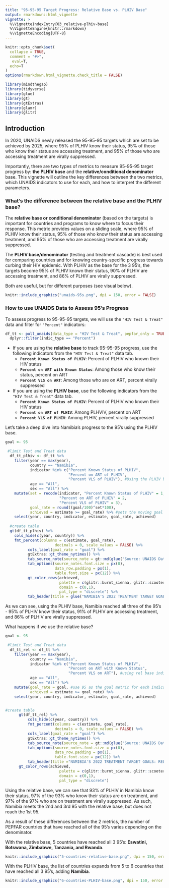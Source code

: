 ```yaml
---
title: "95-95-95 Target Progress: Relative Base vs. PLHIV Base"
output: rmarkdown::html_vignette
vignette: >
  %\VignetteIndexEntry{03_relative-plhiv-base}
  %\VignetteEngine{knitr::rmarkdown}
  %\VignetteEncoding{UTF-8}
---
```


```r
knitr::opts_chunk$set(
  collapse = TRUE,
  comment = "#>",
   eval=T, 
  echo=T
)
options(rmarkdown.html_vignette.check_title = FALSE)
```

```r
library(mindthegap)
library(tidyverse)
library(glue)
library(gt)
library(gtExtras)
library(glamr)
library(glitr)
```

## Introduction

In 2020, UNAIDS newly released the 95-95-95 targets which are set to be achieved by 2025, where 95% of PLHIV know their status, 95% of those who know their status are accessing treatment, and 95% of those who are accessing treatment are virally suppressed.

Importantly, there are two types of metrics to measure 95-95-95 target progress by: **the PLHIV base** and the **relative/conditional denominator** base. This vignette will outline the key differences between the two metrics, which UNAIDS indicators to use for each, and how to interpret the different parameters.

### What's the difference between the relative base and the PLHIV base?

The **relative base or conditional denominator** (based on the targets) is important for countries and programs to know where to focus their response. This metric provides values on a sliding scale, where 95% of PLHIV know their status, 95% of those who know their status are accessing treatment, and 95% of those who are accessing treatment are virally suppressed.

The **PLHIV base/denominator** (testing and treatment cascade) is best used for comparing countries and for knowing country-specific progress towards curbing their HIV epidemic. With PLHIV as the base for the 3 95's, the targets become 95% of PLHIV known their status, 90% of PLHIV are accessing treatment, and 86% of PLHIV are virally suppressed.

Both are useful, but for different purposes (see visual below).

```r
knitr::include_graphics("unaids-95s.png", dpi = 150, error = FALSE)
```

### How to use UNAIDS Data to Assess 95's Progress

To assess progress to 95-95-95 targets, we will use the `"HIV Test & Treat"` data and filter for `"Percent"` indicators:

```r
df_tt <- pull_unaids(data_type = "HIV Test & Treat", pepfar_only = TRUE) %>% 
  dplyr::filter(indic_type == "Percent")

```

-   If you are using the **relative base** to track 95-95-95 progress, use the following indicators from the `"HIV Test & Treat"` data tab.
    -   **`Percent Known Status of PLHIV`**: Percent of PLHIV who known their HIV status
    -   **`Percent on ART with Known Status`**: Among those who know their status, percent on ART
    -   **`Percent VLS on ART`**: Among those who are on ART, percent virally suppressed
-   If you are using the **PLHIV base**, use the following indicators from the `"HIV Test & Treat"` data tab.
    -   **`Percent Known Status of PLHIV`**: Percent of PLHIV who known their HIV status
    -   **`Percent on ART of PLHIV`**: Among PLHVIV, percent on ART
    -   **`Percent VLS of PLHIV`**: Among PLHIV, percent virally suppressed

Let's take a deep dive into Namibia's progress to the 95's using the PLHIV base.

```r
goal <- 95

 #limit Test and Treat data
  df_tt_plhiv <- df_tt %>% 
    filter(year == max(year),
           country == "Namibia",
           indicator %in% c("Percent Known Status of PLHIV",
                            "Percent on ART of PLHIV",
                            "Percent VLS of PLHIV"), #Using the PLHIV base indicators
           age == "All",
           sex == "All") %>% 
    mutate(set = recode(indicator, "Percent Known Status of PLHIV" = 1, 
                        "Percent on ART of PLHIV" = 2,
                        "Percent VLS of PLHIV" = 3),
           goal_rate = round((goal/100)^set*100), 
           achieved = estimate >= goal_rate) %>% #sets the moving goal rate for each 95 for PLHIV base
    select(year, country, indicator, estimate, goal_rate, achieved)
  
  #create table 
  gt(df_tt_plhiv) %>% 
    cols_hide(c(year, country)) %>% 
    fmt_percent(columns = c(estimate, goal_rate),
	                  decimals = 0, scale_values = FALSE) %>% 
	      cols_label(goal_rate = "goal") %>% 
	      gtExtras::gt_theme_nytimes() %>% 
	      tab_source_note(source_note = gt::md(glue("Source: UNAIDS Data 2022 Release"))) %>% 
	      tab_options(source_notes.font.size = px(8),
	                  data_row.padding = px(1),
	                  table.font.size = px(12)) %>% 
	      gt_color_rows(achieved,
	                    palette = c(glitr::burnt_sienna, glitr::scooter),
	                    domain = c(0,1),
	                    pal_type = "discrete") %>% 
	      tab_header(title = glue("NAMIBIA'S 2022 TREATMENT TARGET GOALS: PLHIV BASE")) 

```

As we can see, using the PLHIV base, Namibia reached all three of the 95's - 95% of PLHIV know their status, 91% of PLHIV are accessing treatment, and 86% of PLHIV are virally suppressed.

What happens if we use the relative base?

```r
goal <- 95

 #limit Test and Treat data
  df_tt_rel <- df_tt %>% 
    filter(year == max(year),
           country == "Namibia",
           indicator %in% c("Percent Known Status of PLHIV",
                            "Percent on ART with Known Status",
                            "Percent VLS on ART"), #using rel base indicators
           age == "All",
           sex == "All") %>%
    mutate(goal_rate = goal, #use 95 as the goal metric for each indicator
           achieved = estimate >= goal_rate) %>% 
    select(year, country, indicator, estimate, goal_rate, achieved)


#create table
      gt(df_tt_rel) %>% 
	      cols_hide(c(year, country)) %>% 
	      fmt_percent(columns = c(estimate, goal_rate),
	                  decimals = 0, scale_values = FALSE) %>% 
	      cols_label(goal_rate = "goal") %>% 
	      gtExtras::gt_theme_nytimes() %>% 
	      tab_source_note(source_note = gt::md(glue("Source: UNAIDS Data 2022 Release"))) %>% 
	      tab_options(source_notes.font.size = px(8),
	                  data_row.padding = px(1),
	                  table.font.size = px(12)) %>% 
	      tab_header(title ="NAMIBIA'S 2022 TREATMENT TARGET GOALS: RELATIVE BASE") %>% 
      gt_color_rows(achieved,
	                    palette = c(glitr::burnt_sienna, glitr::scooter),
	                    domain = c(0,1),
	                    pal_type = "discrete")

```

Using the relative base, we can see that 93% of PLHIV in Namibia know their status, 97% of the 93% who know their status are on treatment, and 97% of the 97% who are on treatment are virally suppressed. As such, Namibia meets the 2nd and 3rd 95 with the relative base, but does not reach the 1st 95.

As a result of these differences between the 2 metrics, the number of PEPFAR countries that have reached all of the 95's varies depending on the denominator.

With the relative base, 5 countries have reached all 3 95's: **Eswatini, Botswana, Zimbabwe, Tanzania, and Rwanda**.

```r
knitr::include_graphics("5-countries-relative-base.png", dpi = 150, error=FALSE)
```

With the PLHIV base, the list of countries expands from 5 to 6 countries that have reached all 3 95's, adding **Namibia**.

```r
knitr::include_graphics("6-countries-PLHIV-base.png", dpi = 150, error = FALSE)
```
